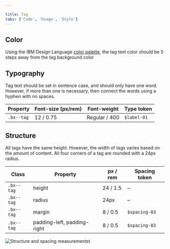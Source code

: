 ```yaml
---

title: Tag
tabs: ['Code', 'Usage', 'Style']
---
```


## Color
Using the IBM Design Language [color palette](https://www.ibm.com/design/language/elements/color), the tag text color should be 5 steps away from the tag background color

## Typography

Tag text should be set in sentence case, and should only have one word. However, if more than one is necessary, then connect the words using a hyphen with no spaces.

| Property   | Font-size (px/rem) | Font-weight  | Type token          |
| ---------- | ------------------ | ------------ | ------------------- |
| `.bx--tag` | 12 / 0.75          | Regular / 400 | `$label-01`        |

## Structure

All tags have the same height. However, the width of tags varies based on the amount of content. All four corners of a tag are rounded with a 24px radius.

| Class      | Property                    | px / rem   | Spacing token |
| ---------- | --------------------------- | ---------- | ------------- |
| `.bx--tag` | height                      | 24 / 1.5   | –             |
| `.bx--tag` | radius                      | 24px       | –             |
| `.bx--tag` | margin                      | 8 / 0.5    | `$spacing-03` |
| `.bx--tag` | padding-left, padding-right | 8 / 0.5    | `$spacing-03` |

<ImageComponent fixed="default" caption="Structure and spacing measurements for a tag | px / rem">

![Structure and spacing measurementst](images/tag-style-1.png)

</ImageComponent>

